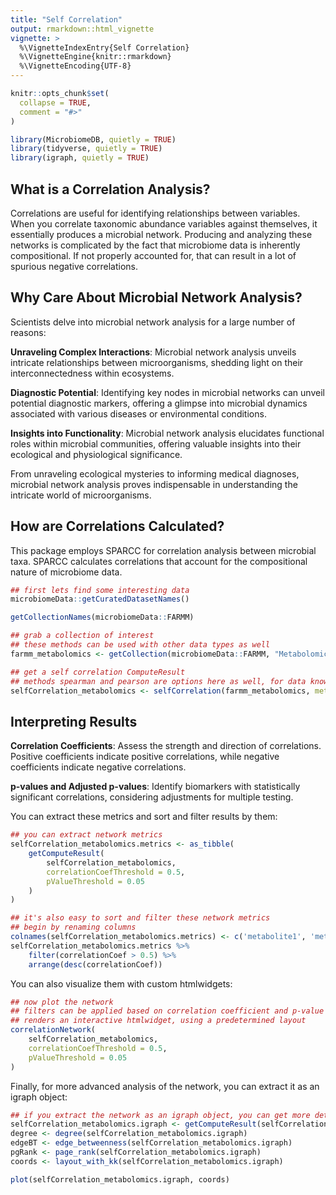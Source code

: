 ```yaml
---
title: "Self Correlation"
output: rmarkdown::html_vignette
vignette: >
  %\VignetteIndexEntry{Self Correlation}
  %\VignetteEngine{knitr::rmarkdown}
  %\VignetteEncoding{UTF-8}
---
```


```r
knitr::opts_chunk$set(
  collapse = TRUE,
  comment = "#>"
)
```

```r
library(MicrobiomeDB, quietly = TRUE)
library(tidyverse, quietly = TRUE)
library(igraph, quietly = TRUE)
```

## What is a Correlation Analysis?

Correlations are useful for identifying relationships between variables. When you correlate taxonomic
abundance variables against themselves, it essentially produces a microbial network. Producing and
analyzing these networks is complicated by the fact that microbiome data is inherently compositional.
If not properly accounted for, that can result in a lot of spurious negative correlations. 

## Why Care About Microbial Network Analysis?

Scientists delve into microbial network analysis for a large number of reasons:

**Unraveling Complex Interactions**: Microbial network analysis unveils intricate relationships between 
microorganisms, shedding light on their interconnectedness within ecosystems.

**Diagnostic Potential**: Identifying key nodes in microbial networks can unveil potential diagnostic 
markers, offering a glimpse into microbial dynamics associated with various diseases or environmental 
conditions.

**Insights into Functionality**: Microbial network analysis elucidates functional roles within microbial 
communities, offering valuable insights into their ecological and physiological significance.

From unraveling ecological mysteries to informing medical diagnoses, microbial network analysis proves 
indispensable in understanding the intricate world of microorganisms.

## How are Correlations Calculated?

This package employs SPARCC for correlation analysis between microbial taxa. SPARCC calculates correlations 
that account for the compositional nature of microbiome data.

```r
## first lets find some interesting data
microbiomeData::getCuratedDatasetNames()

getCollectionNames(microbiomeData::FARMM)

## grab a collection of interest
## these methods can be used with other data types as well
farmm_metabolomics <- getCollection(microbiomeData::FARMM, "Metabolomics Mass spectrometry assay")

## get a self correlation ComputeResult
## methods spearman and pearson are options here as well, for data known to not be compositional
selfCorrelation_metabolomics <- selfCorrelation(farmm_metabolomics, method='spearman')
```

## Interpreting Results

**Correlation Coefficients**: Assess the strength and direction of correlations. Positive coefficients 
indicate positive correlations, while negative coefficients indicate negative correlations.

**p-values and Adjusted p-values**: Identify biomarkers with statistically significant correlations, 
considering adjustments for multiple testing.

You can extract these metrics and sort and filter results by them:
```r
## you can extract network metrics 
selfCorrelation_metabolomics.metrics <- as_tibble(
    getComputeResult(
        selfCorrelation_metabolomics,
        correlationCoefThreshold = 0.5,
        pValueThreshold = 0.05
    )
)

## it's also easy to sort and filter these network metrics
## begin by renaming columns
colnames(selfCorrelation_metabolomics.metrics) <- c('metabolite1', 'metabolite2', 'correlationCoef', 'pValue')
selfCorrelation_metabolomics.metrics %>%
    filter(correlationCoef > 0.5) %>%
    arrange(desc(correlationCoef))
```

You can also visualize them with custom htmlwidgets:

```r
## now plot the network
## filters can be applied based on correlation coefficient and p-value
## renders an interactive htmlwidget, using a predetermined layout
correlationNetwork(
    selfCorrelation_metabolomics,
    correlationCoefThreshold = 0.5,
    pValueThreshold = 0.05
)
```

Finally, for more advanced analysis of the network, you can extract it as an igraph object:

```r
## if you extract the network as an igraph object, you can get more detailed metrics
selfCorrelation_metabolomics.igraph <- getComputeResult(selfCorrelation_metabolomics, format = 'igraph')
degree <- degree(selfCorrelation_metabolomics.igraph)
edgeBT <- edge_betweenness(selfCorrelation_metabolomics.igraph)
pgRank <- page_rank(selfCorrelation_metabolomics.igraph)
coords <- layout_with_kk(selfCorrelation_metabolomics.igraph)

plot(selfCorrelation_metabolomics.igraph, coords)
```